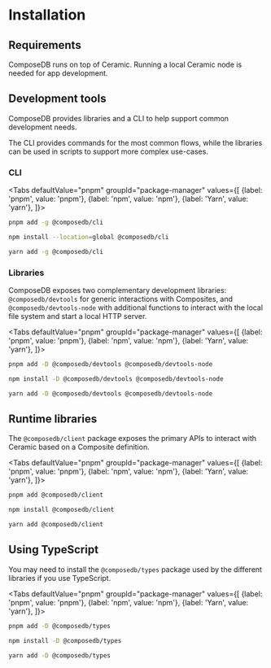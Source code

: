 
# Installation

## Requirements

ComposeDB runs on top of Ceramic. Running a local Ceramic node is needed for app development.

## Development tools

ComposeDB provides libraries and a CLI to help support common development needs.

The CLI provides commands for the most common flows, while the libraries can be used in scripts to support more complex use-cases.

### CLI

<Tabs
  defaultValue="pnpm"
  groupId="package-manager"
  values={[
    {label: 'pnpm', value: 'pnpm'},
    {label: 'npm', value: 'npm'},
    {label: 'Yarn', value: 'yarn'},
  ]}>
  <TabItem value="pnpm">

```sh
pnpm add -g @composedb/cli
```

  </TabItem>
  <TabItem value="npm">

```sh
npm install --location=global @composedb/cli
```

  </TabItem>
  <TabItem value="yarn">

```sh
yarn add -g @composedb/cli
```

  </TabItem>
</Tabs>

### Libraries

ComposeDB exposes two complementary development libraries: `@composedb/devtools` for generic interactions with Composites, and `@composedb/devtools-node` with additional functions to interact with the local file system and start a local HTTP server.

<Tabs
  defaultValue="pnpm"
  groupId="package-manager"
  values={[
    {label: 'pnpm', value: 'pnpm'},
    {label: 'npm', value: 'npm'},
    {label: 'Yarn', value: 'yarn'},
  ]}>
  <TabItem value="pnpm">

```sh
pnpm add -D @composedb/devtools @composedb/devtools-node
```

  </TabItem>
  <TabItem value="npm">

```sh
npm install -D @composedb/devtools @composedb/devtools-node
```

  </TabItem>
  <TabItem value="yarn">

```sh
yarn add -D @composedb/devtools @composedb/devtools-node
```

  </TabItem>
</Tabs>

## Runtime libraries

The `@composedb/client` package exposes the primary APIs to interact with Ceramic based on a Composite definition.

<Tabs
  defaultValue="pnpm"
  groupId="package-manager"
  values={[
    {label: 'pnpm', value: 'pnpm'},
    {label: 'npm', value: 'npm'},
    {label: 'Yarn', value: 'yarn'},
  ]}>
  <TabItem value="pnpm">

```sh
pnpm add @composedb/client
```

  </TabItem>
  <TabItem value="npm">

```sh
npm install @composedb/client
```

  </TabItem>
  <TabItem value="yarn">

```sh
yarn add @composedb/client
```

  </TabItem>
</Tabs>

## Using TypeScript

You may need to install the `@composedb/types` package used by the different libraries if you use TypeScript.

<Tabs
  defaultValue="pnpm"
  groupId="package-manager"
  values={[
    {label: 'pnpm', value: 'pnpm'},
    {label: 'npm', value: 'npm'},
    {label: 'Yarn', value: 'yarn'},
  ]}>
  <TabItem value="pnpm">

```sh
pnpm add -D @composedb/types
```

  </TabItem>
  <TabItem value="npm">

```sh
npm install -D @composedb/types
```

  </TabItem>
  <TabItem value="yarn">

```sh
yarn add -D @composedb/types
```

  </TabItem>
</Tabs>
